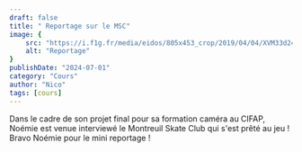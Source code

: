 ```yaml
---
draft: false
title: " Reportage sur le MSC"
image: {
    src: "https://i.f1g.fr/media/eidos/805x453_crop/2019/04/04/XVM33d24d86-56f3-11e9-bc29-a4a2a172d3e8.jpg",
    alt: "Reportage"
}
publishDate: "2024-07-01"
category: "Cours"
author: "Nico"
tags: [cours]
---
```


Dans le cadre de son projet final pour sa formation caméra au CIFAP, Noémie est venue interviewé le Montreuil Skate Club qui s'est prêté au jeu !
Bravo Noémie pour le mini reportage !



<Youtube url="https://www.youtube.com/embed/O5MeY2mfkwI?si=sqTl1I_S0i5IlLbh" />